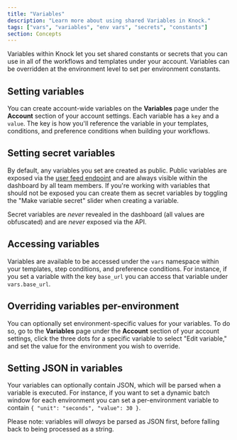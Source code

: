 ```yaml
---
title: "Variables"
description: "Learn more about using shared Variables in Knock."
tags: ["vars", "variables", "env vars", "secrets", "constants"]
section: Concepts
---
```


Variables within Knock let you set shared constants or secrets that you can use in all of the workflows and templates under your account. Variables can be overridden at the environment level to set per environment constants.

## Setting variables

You can create account-wide variables on the **Variables** page under the **Account** section of your account settings. Each variable has a `key` and a `value`. The key is how you'll reference the variable in your templates, conditions, and preference conditions when building your workflows.

## Setting secret variables

By default, any variables you set are created as public. Public variables are exposed via the [user feed endpoint](/api-reference/users/feeds/list_items) and are always visible within the dashboard by all team members. If you're working with variables that should not be exposed you can create them as secret variables by toggling the "Make variable secret" slider when creating a variable.

Secret variables are _never_ revealed in the dashboard (all values are obfuscated) and are _never_ exposed via the API.

## Accessing variables

Variables are available to be accessed under the `vars` namespace within your templates, step conditions, and preference conditions. For instance, if you set a variable with the key `base_url` you can access that variable under `vars.base_url`.

## Overriding variables per-environment

You can optionally set environment-specific values for your variables. To do so, go to the **Variables** page under the **Account** section of your account settings, click the three dots for a specific variable to select "Edit variable," and set the value for the environment you wish to override.

## Setting JSON in variables

Your variables can optionally contain JSON, which will be parsed when a variable is executed. For instance, if you want to set a dynamic batch window for each environment you can set a per-environment variable to contain `{ "unit": "seconds", "value": 30 }`.

Please note: variables will _always_ be parsed as JSON first, before falling back to being processed as a string.
